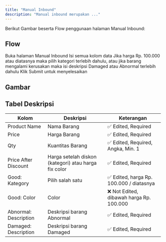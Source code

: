 ```yaml
---
title: "Manual Inbound"
description: "Manual inbound merupakan ..."
---
```


Berikut Gambar beserta Flow penggunaan halaman <BU>Manual Inbound</BU>:

## Flow

<Steps>
  <Step>
    Buka halaman <BU>Manual Inbound</BU>
  </Step>

  <Step>
    Isi semua kolom data
  </Step>
  
  <Step>
    Jika harga Rp. 100.000 atau diatasnya maka pilih kategori terlebih dahulu, atau jika barang mengalami kerusakan maka isi deskripsi <BU>Damaged</BU> atau <BU>Abnormal</BU> terlebih dahulu
  </Step>

  <Step>
    Klik <BU>Submit</BU> untuk menyelesaikan
  </Step>
</Steps>

## Gambar

<ImageZoom src="/image/inbound/manual/a-1.png" width={3276} height={2018} alt="Header Inbound Process" className="rounded-lg m-0" />

## Tabel Deskripsi

| Kolom                 | Deskripsi                                            | Keterangan                               |
|-----------------------|------------------------------------------------------|------------------------------------------|
| Product Name          | Nama Barang                                          | ✅ Edited, Required                      |
| Price                 | Harga Barang                                         | ✅ Edited, Required                      |
| Qty                   | Kuantitas Barang                                     | ✅ Edited, Required, Angka, Min. 1       |
| Price After Discount  | Harga setelah diskon (kategori) atau harga fix color | ✅ Edited, Required                      |
| Good: Kategory        | Pilih salah satu                                     | ✅ Edited, harga Rp. 100.000 / diatasnya |
| Good: Color           | Color                                                | ❌ Not Edited, dibawah harga Rp. 100.000 |
| Abnormal: Description | Deskripsi barang Abnormal                            | ✅ Edited, Required                      |
| Damaged: Description  | Deskripsi barang Damaged                             | ✅ Edited, Required                      |

